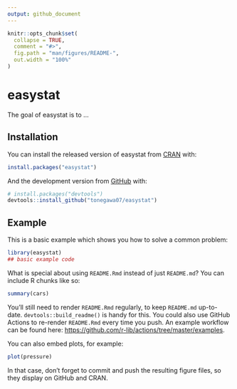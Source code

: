 ```yaml
---
output: github_document
---
```


<!-- README.md is generated from README.Rmd. Please edit that file -->

```r
knitr::opts_chunk$set(
  collapse = TRUE,
  comment = "#>",
  fig.path = "man/figures/README-",
  out.width = "100%"
)
```

# easystat

<!-- badges: start -->
<!-- badges: end -->

The goal of easystat is to ...

## Installation

You can install the released version of easystat from [CRAN](https://CRAN.R-project.org) with:

``` r
install.packages("easystat")
```

And the development version from [GitHub](https://github.com/) with:

``` r
# install.packages("devtools")
devtools::install_github("tonegawa07/easystat")
```
## Example

This is a basic example which shows you how to solve a common problem:

```r
library(easystat)
## basic example code
```

What is special about using `README.Rmd` instead of just `README.md`? You can include R chunks like so:

```r
summary(cars)
```

You'll still need to render `README.Rmd` regularly, to keep `README.md` up-to-date. `devtools::build_readme()` is handy for this. You could also use GitHub Actions to re-render `README.Rmd` every time you push. An example workflow can be found here: <https://github.com/r-lib/actions/tree/master/examples>.

You can also embed plots, for example:

```r
plot(pressure)
```

In that case, don't forget to commit and push the resulting figure files, so they display on GitHub and CRAN.
